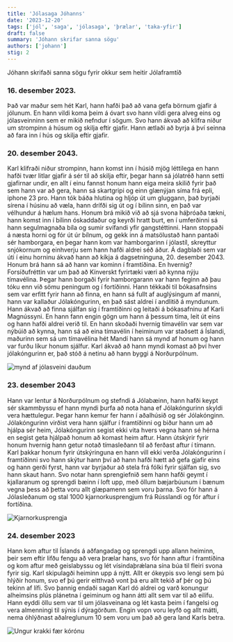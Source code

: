 ```yaml
---
title: 'Jólasaga Jóhanns'
date: '2023-12-20'
tags: ['jól', 'saga', 'jólasaga', 'þrælar', 'taka-yfir']
draft: false
summary: 'Jóhann skrifar sanna sögu'
authors: ['johann']
stig: 2
---
```



Jóhann skrifaði sanna sögu fyrir okkur sem heitir Jólaframtíð


<TOCInline toc={props.toc} asDisclosure />


### 16. desember 2023.
Það var maður sem hét Karl, hann hafði það að vana gefa börnum gjafir á jólunum. En hann vildi koma þeim á óvart svo hann vildi gera alveg eins og jólasveinninn sem er mikið nefndur í sögum. Svo hann ákvað að klifra niður um strompinn á húsum og skilja eftir gjafir. Hann ætlaði að byrja á því seinna að fara inn í hús og skilja eftir gjafir. 


### 20. desember 2043.
Karl klifraði niður strompinn, hann komst inn í húsið mjög léttilega en hann hafði tvær litlar gjafir á sér til að skilja eftir, þegar hann sá jólatréð hann setti gjafirnar undir, en allt í einu fannst honum hann eiga meira skilið fyrir það sem hann var að gera, hann sá skartgripi og einn glænýjan síma frá epli, iphone 23 pro.
Hann tók báða hlutina og hljóp út um gluggann, það byrjaði sírena í húsinu að væla, hann drífði sig út og í bílinn sinn, en það var vélhundur á hælum hans.
Honum brá mikið við að sjá svona háþróaða tækni, hann komst inn í bílinn óskaddaður og keyrði hratt burt, en í umferðinni sá hann segulmagnaða bíla og sumir svífandi yfir gangstéttinni. 
Hann stoppaði á næsta horni og fór út úr bílnum, og gekk inn á matsölustað hann pantaði sér hamborgara, en þegar hann kom var hamborgarinn í jólastíl, skreyttur snjókornum og einhverju sem hann hafði aldrei séð áður. Á dagblaði sem var úti í einu horninu ákvað hann að kíkja á dagsetninguna, 20. desember 2043. Honum brá hann sá að hann var kominn í framtíðina. En hvernig? Forsíðufréttin var um það að Kínverskt fyrirtæki væri að kynna nýju tímavélina. Þegar hann borgaði fyrir hamborgarann var hann feginn að þau tóku enn við sömu peningum og í fortíðinni. 
Hann tékkaði til bókasafnsins sem var erfitt fyrir hann að finna, en hann sá fullt af auglýsingum af manni, hann var kallaður Jólakóngurinn, en það sást aldrei í andlitið á myndunum. Hann ákvað að finna sjálfan sig í framtíðinni og leitaði á bókasafninu af Karli Magnússyni.
En hann fann engin gögn um hann á þessum tíma, leit út eins og hann hafði aldrei verið til. En hann skoðaði hvernig tímavélin var sem var nýbúið að kynna, hann sá að eina tímavélin í heiminum var staðsett á Íslandi, maðurinn sem sá um tímavélina hét Mandí hann sá mynd af honum og hann var furðu líkur honum sjálfur. 
Karl ákvað að hann myndi komast að því hver jólakóngurinn er, það stóð á netinu að hann byggi á Norðurpólnum. 


![mynd af jólasveini dauðum](/static/images/faerslur/jolasogur/johann-1.jpg)


### 23. desember 2043
Hann var lentur á Norðurpólnum og stefndi á Jólabæinn, hann hafði keypt sér skammbyssu ef hann myndi þurfa að nota hana ef Jólakóngurinn skyldi vera hættulegur. Þegar hann kemur fer hann í aðalhúsið og sér Jólakónginn.
Jólakóngurinn virðist vera hann sjálfur í framtíðinni og biður hann um að hjálpa sér heim, Jólakóngurinn segist ekki vita hvers vegna hann sé hérna en segist geta hjálpað honum að komast heim aftur. Hann útskýrir fyrir honum hvernig hann getur notað tímasleðann til að ferðast aftur í tímann. Karl þakkar honum fyrir útskýringuna en hann vill ekki verða Jólakóngurinn í framtíðinni svo hann skýtur hann því að hann hafði hætt að gefa gjafir eins og hann gerði fyrst, hann var byrjaður að stela frá fólki fyrir sjálfan sig, svo hann skaut hann. Svo notar hann sprengiefnið sem hann hafði geymt í kjallaranum og sprengdi bæinn í loft upp, með öllum bæjarbúunum í bænum vegna þess að þetta voru allt glæpamenn sem voru þarna. Svo fór hann á Jólasleðanum og stal 1000 kjarnorkusprengjum frá Rússlandi og fór aftur í fortíðina. 


![Kjarnorkusprengja](/static/images/faerslur/jolasogur/johann-2.jpg)


### 24. desember 2023
Hann kom aftur til Íslands á aðfangadag og sprengdi upp allann heiminn, þeir sem eftir lifðu fengu að vera þrælar hans, svo fór hann aftur í framtíðina og kom aftur með geislabyssu og lét vísindaþrǽlana sína búa til fleiri svona fyrir sig. Karl skipulagði heiminn upp á nýtt.
Allt er ókeypis svo lengi sem þú hlýðir honum, svo ef þú gerir eitthvað vont þá eru allt tekið af þér og þú tekinn af lífi. 
Svo þannig endaði sagan Karl dó aldrei og varð konungur alheimsins plús plánetna í geiminum og hann átti allt sem var til að eilífu.
Hann eyddi öllu sem var til um jólasveinana og lét kasta þeim í fangelsi og vera almenningi til sýnis í dýragörðum. Engin vopn voru leyfð og allt mátti, nema óhlýðnast aðalreglunum 10 sem voru um það að gera land Karls betra.

![Ungur krakki fær kórónu](/static/images/faerslur/jolasogur/johann-3.jpg)
